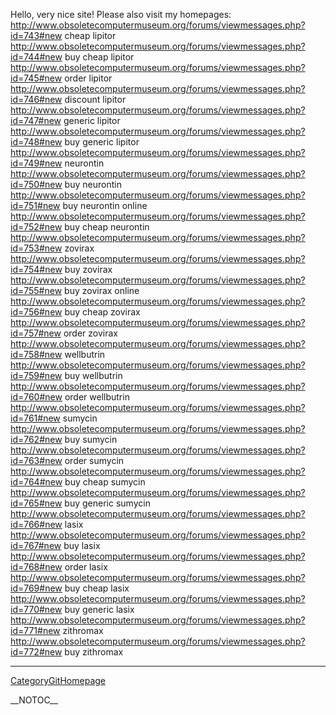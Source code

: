 Hello, very nice site! Please also visit my homepages: http://www.obsoletecomputermuseum.org/forums/viewmessages.php?id=743#new cheap lipitor
http://www.obsoletecomputermuseum.org/forums/viewmessages.php?id=744#new buy cheap lipitor
http://www.obsoletecomputermuseum.org/forums/viewmessages.php?id=745#new order lipitor
http://www.obsoletecomputermuseum.org/forums/viewmessages.php?id=746#new discount lipitor
http://www.obsoletecomputermuseum.org/forums/viewmessages.php?id=747#new generic lipitor
http://www.obsoletecomputermuseum.org/forums/viewmessages.php?id=748#new buy generic lipitor
http://www.obsoletecomputermuseum.org/forums/viewmessages.php?id=749#new neurontin
http://www.obsoletecomputermuseum.org/forums/viewmessages.php?id=750#new buy neurontin
http://www.obsoletecomputermuseum.org/forums/viewmessages.php?id=751#new buy neurontin online
http://www.obsoletecomputermuseum.org/forums/viewmessages.php?id=752#new buy cheap neurontin
http://www.obsoletecomputermuseum.org/forums/viewmessages.php?id=753#new zovirax
http://www.obsoletecomputermuseum.org/forums/viewmessages.php?id=754#new buy zovirax
http://www.obsoletecomputermuseum.org/forums/viewmessages.php?id=755#new buy zovirax online
http://www.obsoletecomputermuseum.org/forums/viewmessages.php?id=756#new buy cheap zovirax
http://www.obsoletecomputermuseum.org/forums/viewmessages.php?id=757#new order zovirax
http://www.obsoletecomputermuseum.org/forums/viewmessages.php?id=758#new wellbutrin
http://www.obsoletecomputermuseum.org/forums/viewmessages.php?id=759#new buy wellbutrin
http://www.obsoletecomputermuseum.org/forums/viewmessages.php?id=760#new order wellbutrin
http://www.obsoletecomputermuseum.org/forums/viewmessages.php?id=761#new sumycin
http://www.obsoletecomputermuseum.org/forums/viewmessages.php?id=762#new buy sumycin
http://www.obsoletecomputermuseum.org/forums/viewmessages.php?id=763#new order sumycin
http://www.obsoletecomputermuseum.org/forums/viewmessages.php?id=764#new buy cheap sumycin
http://www.obsoletecomputermuseum.org/forums/viewmessages.php?id=765#new buy generic sumycin
http://www.obsoletecomputermuseum.org/forums/viewmessages.php?id=766#new lasix
http://www.obsoletecomputermuseum.org/forums/viewmessages.php?id=767#new buy lasix
http://www.obsoletecomputermuseum.org/forums/viewmessages.php?id=768#new order lasix
http://www.obsoletecomputermuseum.org/forums/viewmessages.php?id=769#new buy cheap lasix
http://www.obsoletecomputermuseum.org/forums/viewmessages.php?id=770#new buy generic lasix
http://www.obsoletecomputermuseum.org/forums/viewmessages.php?id=771#new zithromax
http://www.obsoletecomputermuseum.org/forums/viewmessages.php?id=772#new buy zithromax
----
[[CategoryGitHomepage]]

__NOTOC__